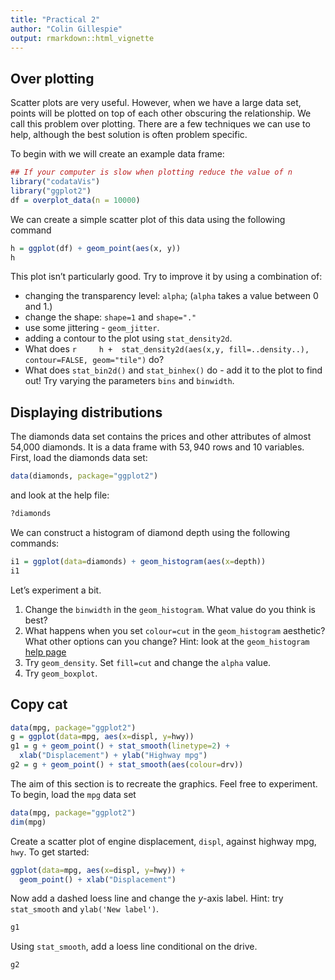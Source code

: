 ```yaml
---
title: "Practical 2"
author: "Colin Gillespie"
output: rmarkdown::html_vignette
---
```

<!--
%\VignetteEngine{knitr::rmarkdown}
%\VignetteIndexEntry{Practical 2}
-->

## Over plotting

Scatter plots are very useful. However, when we have a large data set, points
will be plotted on top of each other obscuring the relationship. We call this
problem over plotting. There are a few techniques we can use to help, although
the best solution is often problem specific.

To begin with we will create an example data frame:

```r
## If your computer is slow when plotting reduce the value of n
library("codataVis")
library("ggplot2")
df = overplot_data(n = 10000)
```

We can create a simple scatter plot of this data using the following command

```r
h = ggplot(df) + geom_point(aes(x, y))
h
```

This plot isn't particularly good. Try to improve it by using a
combination of:


  * changing the transparency level: `alpha`; (`alpha` takes a value between $0$ and $1$.)
  * change the shape: `shape=1` and `shape="."`
  * use some jittering - `geom_jitter`.
  * adding a contour to the plot using `stat_density2d`.
  * What does
    ```r
    h +  stat_density2d(aes(x,y, fill=..density..),
                contour=FALSE, geom="tile")
    ```
  do?
  * What does `stat_bin2d()` and `stat_binhex()` do - add it to the
  plot to find out! Try varying the parameters `bins` and `binwidth`.


## Displaying distributions

The diamonds data set contains the prices and other attributes of almost 54,000
diamonds. It is a data frame with $53,940$ rows and $10$ variables. First, load the
diamonds data set:

```r
data(diamonds, package="ggplot2")
```

and look at the help file:

```r
?diamonds
```

We can construct a histogram of diamond depth using the following commands:

```r
i1 = ggplot(data=diamonds) + geom_histogram(aes(x=depth))
i1
```

Let's experiment a bit.

1. Change the `binwidth` in the `geom_histogram`. What value do you
  think is best?
2. What happens when you set `colour=cut` in the `geom_histogram`
  aesthetic? What other options can you change? Hint: look at the `geom_histogram` [help page](http://had.co.nz/ggplot2/geom_histogram.html)
3. Try `geom_density`. Set `fill=cut` and change the `alpha` value.
4. Try `geom_boxplot`.


## Copy cat

```r
data(mpg, package="ggplot2")
g = ggplot(data=mpg, aes(x=displ, y=hwy)) 
g1 = g + geom_point() + stat_smooth(linetype=2) + 
  xlab("Displacement") + ylab("Highway mpg")
g2 = g + geom_point() + stat_smooth(aes(colour=drv))
```


The aim of this section is to recreate the graphics. Feel
free to experiment. To begin, load the `mpg` data set

```r
data(mpg, package="ggplot2")
dim(mpg)
```

Create a scatter plot of engine displacement,
  `displ`, against highway mpg, `hwy`. To get started:
  
```r
ggplot(data=mpg, aes(x=displ, y=hwy)) +  
  geom_point() + xlab("Displacement")
```

Now add a dashed loess line and change the $y$-axis label. 
Hint: try `stat_smooth` and `ylab('New label')`.

```r
g1
```

Using `stat_smooth`, add a loess line conditional
  on the drive. 

```r
g2
```
